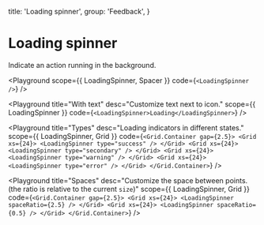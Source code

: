 
  title: 'Loading spinner',
  group: 'Feedback',
}

# Loading spinner

Indicate an action running in the background.

<Playground
  scope={{ LoadingSpinner, Spacer }}
  code={`
<LoadingSpinner />
`}
/>

<Playground
  title="With text"
  desc="Customize text next to icon."
  scope={{ LoadingSpinner }}
  code={`
<LoadingSpinner>Loading</LoadingSpinner>
`}
/>

<Playground
  title="Types"
  desc="Loading indicators in different states."
  scope={{ LoadingSpinner, Grid }}
  code={`
<Grid.Container gap={2.5}>
  <Grid xs={24}>
    <LoadingSpinner type="success" />
  </Grid>
  <Grid xs={24}>
    <LoadingSpinner type="secondary" />
  </Grid>
  <Grid xs={24}>
    <LoadingSpinner type="warning" />
  </Grid>
   <Grid xs={24}>
    <LoadingSpinner type="error" />
  </Grid>
</Grid.Container>
`}
/>

<Playground
  title="Spaces"
  desc="Customize the space between points. (the ratio is relative to the current `size`)"
  scope={{ LoadingSpinner, Grid }}
  code={`
<Grid.Container gap={2.5}>
  <Grid xs={24}>
    <LoadingSpinner spaceRatio={2.5} />
  </Grid>
  <Grid xs={24}>
    <LoadingSpinner spaceRatio={0.5} />
  </Grid>
</Grid.Container>
`}
/>

<Attributes component="LoadingSpinner" edit="/app/components/loading-spinner.mdx"></Attributes>
